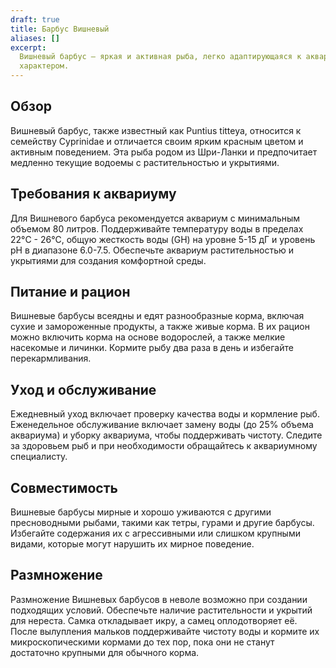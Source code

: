 ```yaml
---
draft: true
title: Барбус Вишневый
aliases: []
excerpt:
  Вишневый барбус — яркая и активная рыба, легко адаптирующаяся к аквариумным условиям, с красивым цветом и дружелюбным
  характером.
---
```


## Обзор

Вишневый барбус, также известный как Puntius titteya, относится к семейству Cyprinidae и отличается своим ярким красным
цветом и активным поведением. Эта рыба родом из Шри-Ланки и предпочитает медленно текущие водоемы с растительностью и
укрытиями.

## Требования к аквариуму

Для Вишневого барбуса рекомендуется аквариум с минимальным объемом 80 литров. Поддерживайте температуру воды в пределах
22°C - 26°C, общую жесткость воды (GH) на уровне 5-15 дГ и уровень pH в диапазоне 6.0-7.5. Обеспечьте аквариум
растительностью и укрытиями для создания комфортной среды.

## Питание и рацион

Вишневые барбусы всеядны и едят разнообразные корма, включая сухие и замороженные продукты, а также живые корма. В их
рацион можно включить корма на основе водорослей, а также мелкие насекомые и личинки. Кормите рыбу два раза в день и
избегайте перекармливания.

## Уход и обслуживание

Ежедневный уход включает проверку качества воды и кормление рыб. Еженедельное обслуживание включает замену воды (до 25%
объема аквариума) и уборку аквариума, чтобы поддерживать чистоту. Следите за здоровьем рыб и при необходимости
обращайтесь к аквариумному специалисту.

## Совместимость

Вишневые барбусы мирные и хорошо уживаются с другими пресноводными рыбами, такими как тетры, гурами и другие барбусы.
Избегайте содержания их с агрессивными или слишком крупными видами, которые могут нарушить их мирное поведение.

## Размножение

Размножение Вишневых барбусов в неволе возможно при создании подходящих условий. Обеспечьте наличие растительности и
укрытий для нереста. Самка откладывает икру, а самец оплодотворяет её. После вылупления мальков поддерживайте чистоту
воды и кормите их микроскопическими кормами до тех пор, пока они не станут достаточно крупными для обычного корма.
